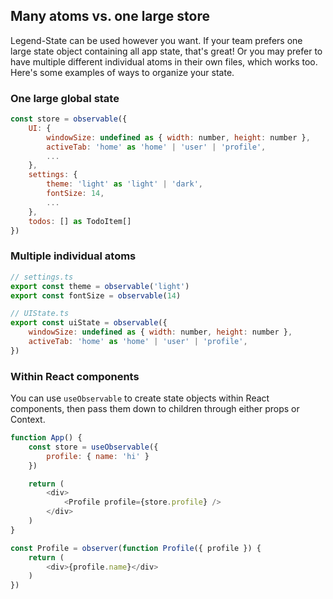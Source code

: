 ## Many atoms vs. one large store

Legend-State can be used however you want. If your team prefers one large state object containing all app state, that's great! Or you may prefer to have multiple different individual atoms in their own files, which works too. Here's some examples of ways to organize your state.

### One large global state

```js
const store = observable({
    UI: {
        windowSize: undefined as { width: number, height: number },
        activeTab: 'home' as 'home' | 'user' | 'profile',
        ...
    },
    settings: {
        theme: 'light' as 'light' | 'dark',
        fontSize: 14,
        ...
    },
    todos: [] as TodoItem[]
})
```

### Multiple individual atoms

```js
// settings.ts
export const theme = observable('light')
export const fontSize = observable(14)

// UIState.ts
export const uiState = observable({
    windowSize: undefined as { width: number, height: number },
    activeTab: 'home' as 'home' | 'user' | 'profile',
})
```

### Within React components

You can use `useObservable` to create state objects within React components, then pass them down to children through either props or Context.

```js
function App() {
    const store = useObservable({
        profile: { name: 'hi' }
    })

    return (
        <div>
            <Profile profile={store.profile} />
        </div>
    )
}

const Profile = observer(function Profile({ profile }) {
    return (
        <div>{profile.name}</div>
    )
})
```